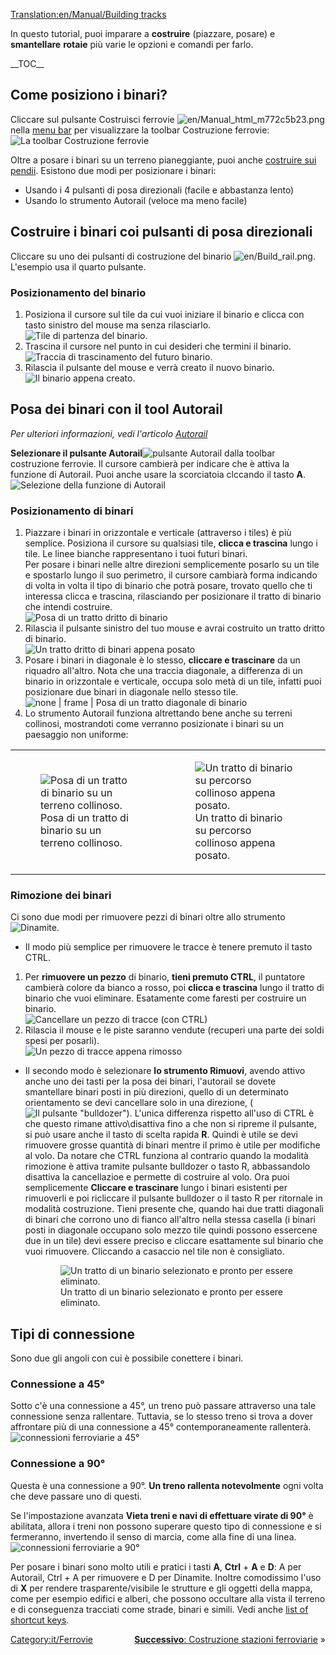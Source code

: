 [[Translation:en/Manual/Building tracks]]
{{it/Tutorial}}

<!-- for search bot mainly -->
In questo tutorial, puoi imparare a '''costruire''' (piazzare, posare) e '''smantellare''' '''rotaie''' più varie le opzioni e comandi per farlo.

<!--
In this tutorial, you can learn how to proficiently '''build''' (place, lay) and '''delete''' railway '''tracks''', and what options and commands are present for doing so.
-->
__TOC__
== Come posiziono i binari? ==

Cliccare sul pulsante Costruisci ferrovie [[File:en/Manual html m772c5b23.png]] nella [[en/Manual/Game interface#the-menu-bar|menu bar]] per visualizzare la toolbar Costruzione ferrovie:
[[File:it/Railroad Construction.png|none|frame|La toolbar Costruzione ferrovie]]

Oltre a posare i binari su un terreno pianeggiante, puoi anche [[it/Archive/Manual/Settings/Costruire sui pendii|costruire sui pendii]]. Esistono due modi per posizionare i binari:
* Usando i 4 pulsanti di posa direzionali (facile e abbastanza lento)
* Usando lo strumento Autorail (veloce ma meno facile)
<!--
==How do I lay tracks?==

First of all, you must open the Railway construction toolbar - click the railway build button ( [[File:en/Manual html m772c5b23.png]] ) on the [[Game_interface#The_Menu_bar|menu bar]] to display the railway construction toolbar:
[[File:en/Railroad Construction.png|none|frame|The railway construction toolbar]]

Besides laying tracks on flat land you can also [[build on slopes]]. There are two ways you can lay tracks:
* Using 4 directioned track buttons (easy & quite slow)
* Using Autorail tool (fast but less easy)
-->

== Costruire i binari coi pulsanti di posa direzionali ==

Cliccare su uno dei pulsanti di costruzione del binario [[File:en/Build rail.png]]. L'esempio usa il quarto pulsante.

=== Posizionamento del binario ===
#Posiziona il cursore sul tile da cui vuoi iniziare il binario e clicca con tasto sinistro del mouse ma senza rilasciarlo. <br/> [[File:it/Laying track 1.png|none|frame|Tile di partenza del binario.]]
#Trascina il cursore nel punto in cui desideri che termini il binario. <br/> [[File:it/Laying track 2.png|none|frame|Traccia di trascinamento del futuro binario.]]
#Rilascia il pulsante del mouse e verrà creato il nuovo binario. <br/> [[File:it/Laying track 3.png|none|frame|Il binario appena creato.]]

<!--
== Building selected direction tracks ==

Click on one of the rail building buttons ( [[File:en/Build rail.png]] ). The example uses the 4th button.

=== Placing tracks ===
#Move the cursor over the tile you want to start your track on.<br/>[[File:en/Laying track 1.png|none|frame|Laying a new track]]
#Drag the cursor to where you want your track to end.<br/>[[File:en/Laying track 2.png|none|frame|Laying a new track]]
#Release the mouse button and your new track will appear.<br/>[[File:en/Laying track 3.png|none|frame|Your new track]]
-->
<!--
=== Rimozione dei binari ===
Per rimuovere i binari, uno dei pulsanti per posare i binari deve essere attivato, '''selezionare lo strumento Rimuovi''' [[File: Toggle_clear_active.png |Pulsante bulldozer]]. Il cursore da bianco diventerà rosso. Ora devi semplicemente '''cliccare e trascinare''' lungo il pezzo di binario che vuoi rimuovere. Clicca nuovamente sul pulsante dello strumento bulldozer per tornare alla modalità costruzione binario. Puoi anche utilizzare il tasto di scelta rapida '''R''' per attivare\disattivare Rimuovi . Solo per i binari poi c'è l'opzione per una rimozione "veloce" tenendo premuto il tasto '''Ctrl''' si attiva la rimozione fino a che non viene rilasciato il tasto, comoda per una cancellazione al volo.
-->
<!--
=== Removing tracks === 
To remove the tracks, '''select the Remove tool''' ( [[File:en/Toggle clear active.png|Clear button]] ). The white square will change to a red square. Now you can simply '''click & drag''' along the existing tracks to remove them. Click the tool button again to deselect it. You can also use the  '''R''' key shortcut to toggle Remove. For rails only, holding '''Ctrl''' key activates removal.
-->

== Posa dei binari con il tool Autorail ==
''Per ulteriori informazioni, vedi l'articolo [[it/Archive/Manual/Autorail|Autorail]]''

'''Selezionare il pulsante Autorail '''[[File:en/Build autorail.png | pulsante Autorail]] dalla toolbar costruzione ferrovie. Il cursore cambierà per indicare che è attiva la funzione di Autorail. Puoi anche usare la scorciatoia clccando il tasto '''A'''.
[[File:it/AutorailTut1.png|none|frame|Selezione della funzione di Autorail]]

=== Posizionamento di binari ===
#Piazzare i binari in orizzontale e verticale (attraverso i tiles) è più semplice. Posiziona il cursore su qualsiasi tile, '''clicca e trascina''' lungo i tile. Le linee bianche rappresentano i tuoi futuri binari. <br/>Per posare i binari nelle altre direzioni semplicemente posarlo su un tile e spostarlo lungo il suo perimetro, il cursore cambiarà forma indicando di volta in volta il tipo di binario che potrà posare, trovato quello che ti interessa clicca e trascina, rilasciando per posizionare il tratto di binario che intendi costruire. <br/> [[File:it/AutorailTut2.png|none|frame|Posa di un tratto dritto di binario]]
# Rilascia il pulsante sinistro del tuo mouse e avrai costruito un tratto dritto di binario. <br/> [[File:it/AutorailTut3.png|none|frame|Un tratto dritto di binari appena posato]]
#Posare i binari in diagonale è lo stesso, '''cliccare e trascinare''' da un riquadro all'altro. Nota che una traccia diagonale, a differenza di un binario in orizzontale e verticale, occupa solo metà di un tile, infatti puoi posizionare due binari in diagonale nello stesso tile. <br/> [[File:it/AutorailTut4.png | none | frame | Posa di un tratto diagonale di binario]]
#Lo strumento Autorail funziona altrettando bene anche su terreni collinosi, mostrandoti come verranno posizionate i binari su un paesaggio non uniforme:
{|class="wikitable" 
|style="border-right: none;"|[[File:it/AutorailTut5.png|none|frame|Posa di un tratto di binario su un terreno collinoso.]]
|style="border-left: none;"|[[File:it/AutorailTut6.png|none|frame|Un tratto di binario su percorso collinoso appena posato.]]
|}
<!--
== Using Autorail tool ==
''For more information, check [[Autorail]]''

First '''select the Autorail''' button ( [[File:en/Build autorail.png|Autorail button]] ) from the railway construction toolbar. You cursor will change to represent Autorail feature. The shortcut for this is '''A'''.
[[File:en/AutorailTut1.png|none|frame|Selecting Autorail feature]]

=== Placing tracks ===
#Placing horizontal/vertical straight pieces (along squares) is the easiest. Put your cursor over any square and '''click & drag''' along the squares. The white lines represent your future tracks.<br/>You can click in a square and move your mouse in different directions to see how new tracks would be placed.<br/>[[File:en/AutorailTut2.png|none|frame|Laying a straight piece of tracks]]
#Release your mouse cursor and you will have built a straight piece of tracks.<br/>[[File:en/AutorailTut3.png|none|frame|A newly built straight piece of tracks]]
#Placing diagonal tracks is just the same, '''click & drag''' from one square to another. Note that a diagonal track, unlike a horizontal / vertical track, occupies only half a square - meaning you can put two diagonal tracks onto one square.<br/>[[File:en/AutorailTut4.png|none|frame|Laying a diagonal piece of tracks]]
#Autorail tool works fine with hilly terrain, showing you how tracks will be placed on a non-uniform landscape.
:{|
| [[File:en/AutorailTut5.png|none|frame|Laying a piece of tracks over a hilly terrain]]
| [[File:en/AutorailTut6.png|none|frame|Laid a piece of tracks over hills]]
|}
-->

=== Rimozione dei binari ===
Ci sono due modi per rimuovere pezzi di binari oltre allo strumento [[File:en/Clear title.png|Dinamite]].

* Il modo più semplice per rimuovere le tracce è tenere premuto il tasto CTRL.

#Per '''rimuovere un pezzo''' di binario, '''tieni premuto CTRL''', il puntatore cambierà colore da bianco a rosso, poi '''clicca e trascina''' lungo il tratto di binario che vuoi eliminare. Esatamente come faresti per costruire un binario. <br/> [[File:it/AutorailTut7.png|none|frame|Cancellare un pezzo di tracce (con CTRL)]]
#Rilascia il mouse e le piste saranno vendute (recuperi una parte dei soldi spesi per posarli). <br/> [[File:it/AutorailTut8.png|none|frame|Un pezzo di tracce appena rimosso]]

* Il secondo modo è selezionare '''lo strumento Rimuovi''', avendo attivo anche uno dei tasti per la posa dei binari, l'autorail se dovete smantellare binari posti in più direzioni, quello di un determinato orientamento se devi cancellare solo in una direzione, ([[File:en/Toggle clear active.png |Il pulsante "bulldozer"]]). L'unica differenza rispetto all'uso di CTRL è che questo rimane attivo\disattiva fino a che non si ripreme il pulsante, si può usare anche il tasto di scelta rapida '''R'''. Quindi è utile se devi rimuovere grosse quantità di binari mentre il primo è utile per modifiche al volo. Da notare che CTRL funziona al contrario quando la modalità rimozione è attiva tramite pulsante bulldozer o tasto R, abbassandolo disattiva la cancellazioe e permette di costruire al volo. Ora puoi semplicemente '''Cliccare e trascinare''' lungo i binari esistenti per rimuoverli e poi ricliccare il pulsante bulldozer o il tasto R per ritornale in modalità costruzione. Tieni presente che, quando hai due tratti diagonali di binari che corrono uno di fianco all'altro nella stessa casella (i binari posti in diagonale occupano solo mezzo tile quindi possono essercene due in un tile) devi essere preciso e cliccare esattamente sul binario che vuoi rimuovere. Cliccando a casaccio nel tile non è consigliato.
: [[File:it/AutorailTut11.png|none|frame|Un tratto di un binario selezionato e pronto per essere eliminato.]]

<!--
=== Removing tracks ===
There are two ways to remove pieces of tracks (besides the dynamite ([[File:en/Clear title.png|Dynamite tool]] ) tool)

*The easy way to remove tracks is to hold down the CTRL key.

#To '''remove a piece''' of tracks, '''hold CTRL''' and '''click & drag''' along existing piece of tracks. Just as you would when building tracks.<br/>[[File:en/AutorailTut7.png|none|frame|Deleting a piece of tracks (with CTRL)]]
#Release the mouse and the tracks will be sold.<br/>[[File:en/AutorailTut8.png|none|frame|A newly deleted piece of tracks]]

*The second way is to '''select the Remove tool''' ( [[File:en/Toggle clear active.png|Clear button]] ). The white rail-lines will change to red lines. Now you can simply '''click & drag''' along the existing tracks to remove them. Click the tool button again to deselect it. You can also use the '''R''' key shortcut.  Note that where you have two diagonal pieces of track running alongside each other in the same square, you need to be accurate and only click the actual piece track you want to remove.  Just clicking anywhere in the square is not the way to do it.
:[[File:en/AutorailTut11.png|none|frame|Deleting a piece of tracks with clear button]]
-->

== Tipi di connessione ==
Sono due gli angoli con cui è possibile conettere i binari.

=== Connessione a 45&#176; ===
Sotto c'è una connessione a 45&#176;, un treno può passare attraverso una tale connessione senza rallentare. Tuttavia, se lo stesso treno si trova a dover affrontare più di una connessione a 45&#176; contemporaneamente rallenterà.
[[File:en/AutorailTut9.png|frame|none|connessioni ferroviarie a 45&#176;]]

=== Connessione a 90&#176; ===
Questa è una connessione a 90&#176;. '''Un treno rallenta notevolmente''' ogni volta che deve passare uno di questi.

Se l'impostazione avanzata '''Vieta treni e navi di effettuare virate di 90&#176;''' è abilitata, allora i treni non possono superare questo tipo di connessione e si fermeranno, invertendo il senso di marcia, come alla fine di una linea.
[[File:en/AutorailTut10.png|frame|none| connessioni ferroviarie a 90&#176;]]

Per posare i binari sono molto utili e pratici i tasti '''A''', '''Ctrl''' + '''A''' e '''D''': A per Autorail, Ctrl + A per rimuovere e D per Dinamite. Inoltre comodissimo l'uso di '''X''' per rendere trasparente/visibile le strutture e gli oggetti della mappa, come per esempio edifici e alberi, che possono occultare alla vista il terreno e di conseguenza tracciati come strade, binari e simili. Vedi anche [[en/Manual/Hotkeys|list of shortcut keys]].
<!--
== Connection types ==
There are two angles at which the tracks can connect.

===45&#176;=== 
Below is a 45&#176; connection, a train can pass through one such connection without slowing down. However, if the same train is on more than one 45&#176; connection at once, it will slow down.
[[File:en/AutorailTut9.png|frame|none|45&#176; rail connections]]

===90&#176;===
This is a 90&#176; connection. '''A train slows down considerably''' every time it has to pass one of these.

If the advanced setting "Forbid trains and ships to make 90&#176; turns" is enabled, then trains cannot pass this kind of connection and will stop and reverse like the end of the line.
[[File:en/AutorailTut10.png|frame|none|90&#176; rail connections]]

You will find that you can become very proficient at laying tracks if you master the '''A''', Ctrl+A and '''D''' shortcut keys - A for Autorail (Ctrl for remove) and D for Dynamite. Use '''X''' to toggle tree and building transparency/visibility - also very useful.  See also the [[Hotkeys|list of shortcut keys]].
-->

<span style="float: right">[[it/Manual/Costruzione stazioni ferroviarie|'''Successivo''': Costruzione stazioni ferroviarie]] &raquo;</span>

[[Category:it/Ferrovie]]